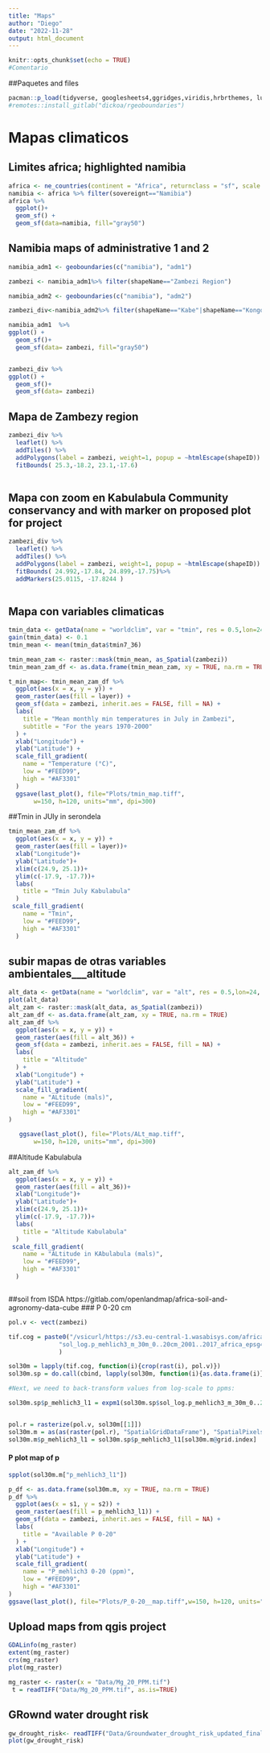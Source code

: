 ```yaml
---
title: "Maps"
author: "Diego"
date: "2022-11-28"
output: html_document
---
```


```r
knitr::opts_chunk$set(echo = TRUE)
#Comentario
```

##Paquetes and files

```r
pacman::p_load(tidyverse, googlesheets4,ggridges,viridis,hrbrthemes, lubridate, gdata,dplyr,zoo,rgeoboundaries, raster,ggspatial,rnaturalearth,rgeos,leaflet,chirps, sf,zoo,rio,rnaturalearthdata,geodata,rgdal,terra,raster,tiff,htmltools)
#remotes::install_gitlab("dickoa/rgeoboundaries")  
```

# Mapas climaticos
## Limites africa; highlighted namibia
```r
africa <- ne_countries(continent = "Africa", returnclass = "sf", scale = "medium")
namibia <- africa %>% filter(sovereignt=="Namibia")
africa %>%  
  ggplot()+
  geom_sf() + 
  geom_sf(data=namibia, fill="gray50")
```
## Namibia maps of administrative 1 and 2
```r
namibia_adm1 <- geoboundaries(c("namibia"), "adm1")

zambezi <- namibia_adm1%>% filter(shapeName=="Zambezi Region")

namibia_adm2 <- geoboundaries(c("namibia"), "adm2")

zambezi_div<-namibia_adm2%>% filter(shapeName=="Kabe"|shapeName=="Kongola"|shapeName=="Linyandi"|shapeName=="Sibinda"|shapeName=="Katima Muliro Rural"|shapeName=="Katima Muliro Urban")

```

```r

namibia_adm1  %>% 
ggplot() +
  geom_sf()+
  geom_sf(data= zambezi, fill="gray50")


zambezi_div %>% 
ggplot() +
  geom_sf()+
  geom_sf(data= zambezi)

```
## Mapa de Zambezy region
```r
zambezi_div %>%
  leaflet() %>%
  addTiles() %>%
  addPolygons(label = zambezi, weight=1, popup = ~htmlEscape(shapeID)) %>%
  fitBounds( 25.3,-18.2, 23.1,-17.6)
  
```


## Mapa con zoom en Kabulabula Community conservancy and with marker on proposed plot for project

```r
zambezi_div %>%
  leaflet() %>%
  addTiles() %>%
  addPolygons(label = zambezi, weight=1, popup = ~htmlEscape(shapeID)) %>%
  fitBounds( 24.992,-17.84, 24.899,-17.75)%>%
  addMarkers(25.0115, -17.8244 )
  
```


## Mapa con variables climaticas
```r
tmin_data <- getData(name = "worldclim", var = "tmin", res = 0.5,lon=24, lat=-18)
gain(tmin_data) <- 0.1
tmin_mean <- mean(tmin_data$tmin7_36)

tmin_mean_zam <- raster::mask(tmin_mean, as_Spatial(zambezi))
tmin_mean_zam_df <- as.data.frame(tmin_mean_zam, xy = TRUE, na.rm = TRUE)

```


```r
t_min_map<- tmin_mean_zam_df %>%
  ggplot(aes(x = x, y = y)) +
  geom_raster(aes(fill = layer)) +
  geom_sf(data = zambezi, inherit.aes = FALSE, fill = NA) +
  labs(
    title = "Mean monthly min temperatures in July in Zambezi",
    subtitle = "For the years 1970-2000"
  ) +
  xlab("Longitude") +
  ylab("Latitude") +
  scale_fill_gradient(
    name = "Temperature (°C)",
    low = "#FEED99",
    high = "#AF3301"
  )
  ggsave(last_plot(), file="Plots/tmin_map.tiff", 
       w=150, h=120, units="mm", dpi=300)

```
##Tmin in JUly in serondela
```r

tmin_mean_zam_df %>%
  ggplot(aes(x = x, y = y)) +
  geom_raster(aes(fill = layer))+
  xlab("Longitude")+
  ylab("Latitude")+
  xlim(c(24.9, 25.1))+
  ylim(c(-17.9, -17.7))+
  labs(
    title = "Tmin July Kabulabula"
  )
 scale_fill_gradient(
    name = "Tmin",
    low = "#FEED99",
    high = "#AF3301"
  )
```


## subir mapas de otras variables ambientales___altitude
```r
alt_data <- getData(name = "worldclim", var = "alt", res = 0.5,lon=24, lat=-18)
plot(alt_data)
alt_zam <- raster::mask(alt_data, as_Spatial(zambezi))
alt_zam_df <- as.data.frame(alt_zam, xy = TRUE, na.rm = TRUE)
alt_zam_df %>%
  ggplot(aes(x = x, y = y)) +
  geom_raster(aes(fill = alt_36)) +
  geom_sf(data = zambezi, inherit.aes = FALSE, fill = NA) +
  labs(
    title = "Altitude"
  ) +
  xlab("Longitude") +
  ylab("Latitude") +
  scale_fill_gradient(
    name = "ALtitude (mals)",
    low = "#FEED99",
    high = "#AF3301"
)

   ggsave(last_plot(), file="Plots/ALt_map.tiff", 
       w=150, h=120, units="mm", dpi=300)
```

##Altitude Kabulabula
```r
alt_zam_df %>%
  ggplot(aes(x = x, y = y)) +
  geom_raster(aes(fill = alt_36))+
  xlab("Longitude")+
  ylab("Latitude")+
  xlim(c(24.9, 25.1))+
  ylim(c(-17.9, -17.7))+
  labs(
    title = "Altitude Kabulabula"
  )
 scale_fill_gradient(
    name = "ALtitude in KAbulabula (mals)",
    low = "#FEED99",
    high = "#AF3301"
  )



```


##soil from ISDA https://gitlab.com/openlandmap/africa-soil-and-agronomy-data-cube
### P 0-20 cm
```r

pol.v <- vect(zambezi)

tif.cog = paste0("/vsicurl/https://s3.eu-central-1.wasabisys.com/africa-soil/layers30m/",
              "sol_log.p_mehlich3_m_30m_0..20cm_2001..2017_africa_epsg4326_v0.1.tif"
              )

sol30m = lapply(tif.cog, function(i){crop(rast(i), pol.v)})  
sol30m.sp = do.call(cbind, lapply(sol30m, function(i){as.data.frame(i)}))

#Next, we need to back-transform values from log-scale to ppms:

sol30m.sp$p_mehlich3_l1 = expm1(sol30m.sp$sol_log.p_mehlich3_m_30m_0..20cm_2001..2017_africa_epsg4326_v0.1 / 10)


pol.r = rasterize(pol.v, sol30m[[1]])
sol30m.m = as(as(raster(pol.r), "SpatialGridDataFrame"), "SpatialPixelsDataFrame")
sol30m.m$p_mehlich3_l1 = sol30m.sp$p_mehlich3_l1[sol30m.m@grid.index]
```
 
#### P plot map of p
```r

spplot(sol30m.m["p_mehlich3_l1"])

p_df <- as.data.frame(sol30m.m, xy = TRUE, na.rm = TRUE)
p_df %>%
  ggplot(aes(x = s1, y = s2)) +
  geom_raster(aes(fill = p_mehlich3_l1)) +
  geom_sf(data = zambezi, inherit.aes = FALSE, fill = NA) +
  labs(
    title = "Available P 0-20"
  ) +
  xlab("Longitude") +
  ylab("Latitude") +
  scale_fill_gradient(
    name = "P_mehlich3 0-20 (ppm)",
    low = "#FEED99",
    high = "#AF3301"
)
ggsave(last_plot(), file="Plots/P_0-20__map.tiff",w=150, h=120, units="mm", dpi=300)

```




## Upload maps from qgis project

```r

GDALinfo(mg_raster)
extent(mg_raster)
crs(mg_raster)
plot(mg_raster)

mg_raster <- raster(x = "Data/Mg_20_PPM.tif")
 t = readTIFF("Data/Mg_20_PPM.tif", as.is=TRUE)
```

## GRownd water drought risk
```r
gw_drought_risk<- readTIFF("Data/Groundwater_drought_risk_updated_final/GRoundwater_drought_risk_updated_final.tif")
plot(gw_drought_risk)
```








